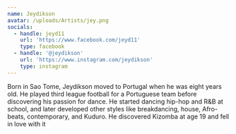 ```yaml
---
name: Jeydikson
avatar: /uploads/Artists/jey.png
socials:
  - handle: jeyd11
    url: 'https://www.facebook.com/jeyd11'
    type: facebook
  - handle: '@jeydikson'
    url: 'https://www.instagram.com/jeydikson'
    type: instagram
---
```


Born in Sao Tome, Jeydikson moved to Portugal when he was eight years old. He played third league football for a Portuguese team before discovering his passion for dance. He started dancing hip-hop and R\&B at school, and later developed other styles like breakdancing, house, Afro-beats, contemporary, and Kuduro. He discovered Kizomba at age 19 and fell in love with it
